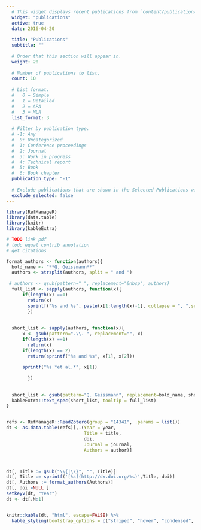 ```yaml
---
  # This widget displays recent publications from `content/publication/`.
  widget: "publications"
  active: true
  date: 2016-04-20
  
  title: "Publications"
  subtitle: ""
  
  # Order that this section will appear in.
  weight: 20
  
  # Number of publications to list.
  count: 10
  
  # List format.
  #   0 = Simple
  #   1 = Detailed
  #   2 = APA
  #   3 = MLA
  list_format: 3
  
  # Filter by publication type.
  # -1: Any
  #  0: Uncategorized
  #  1: Conference proceedings
  #  2: Journal
  #  3: Work in progress
  #  4: Technical report
  #  5: Book
  #  6: Book chapter
  publication_type: "-1"
  
  # Exclude publications that are shown in the Selected Publications widget?
  exclude_selected: false
---
```



```r
library(RefManageR)
library(data.table)
library(knitr)
library(kableExtra)

# TODO link pdf
# todo equal contrib annotation
# get citations

format_authors <- function(authors){
  bold_name <- "**Q. Geissmann**"
  authors <- strsplit(authors, split = " and ")
  
 # authors <- gsub(pattern=" ", replacement="&nbsp", authors)
  full_list <- sapply(authors, function(x){
      if(length(x) ==1) 
        return(x)
        sprintf("%s and %s", paste(x[1:length(x)-1], collapse = ", ",sep = ""), x[length(x)])
        })
  
  
  short_list <- sapply(authors, function(x){
      x <- gsub(pattern=".\\. ", replacement="", x)
      if(length(x) ==1) 
        return(x)
      if(length(x) == 2)
        return(sprintf("%s and %s", x[1], x[2]))
      
      sprintf("%s *et al.*", x[1])
    
        })
  
  
  short_list <- gsub(pattern="Q. Geissmann", replacement=bold_name, short_list)
  kableExtra::text_spec(short_list, tooltip = full_list)  
}


refs <- RefManageR::ReadZotero(group = "14341", .params = list())
dt <- as.data.table(refs)[,.(Year = year, 
                             Title = title, 
                             doi, 
                             Journal = journal,
                             Authors = author)]



dt[, Title := gsub("\\{|\\}", "", Title)]
dt[, Title := sprintf('[%s](http://dx.doi.org/%s)',Title, doi)]
dt[, Authors := format_authors(Authors)]
dt[, doi:=NULL ]
setkeyv(dt, "Year")
dt <- dt[.N:1]


knitr::kable(dt, "html", escape=FALSE) %>%
  kable_styling(bootstrap_options = c("striped", "hover", "condensed", "responsive"))

```
